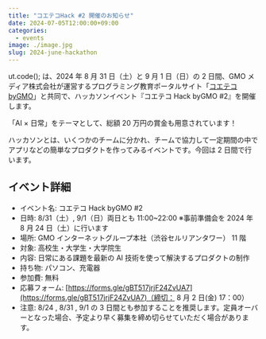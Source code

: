 ```yaml
---
title: "コエテコHack #2 開催のお知らせ"
date: 2024-07-05T12:00:00+09:00
categories:
  - events
image: ./image.jpg
slug: 2024-june-hackathon
---
```


ut.code(); は、2024 年 8 月 31 日（土）と 9 月 1 日（日）の 2 日間、GMO メディア株式会社が運営するプログラミング教育ポータルサイト「[コエテコ byGMO](https://coeteco.jp/)」と共同で、ハッカソンイベント『コエテコ Hack byGMO #2』を開催します。

「AI × 日常」をテーマとして、総額 20 万円の賞金も用意されています！

ハッカソンとは、いくつかのチームに分かれ、チームで協力して一定期間の中でアプリなどの簡単なプロダクトを作ってみるイベントです。今回は 2 日間で行います。

## イベント詳細

- イベント名: コエテコ Hack byGMO #2
- 日時: 8/31（土）, 9/1（日）両日とも 11:00~22:00 ※事前準備会を 2024 年 8 月 24 日（土）に行います
- 場所: GMO インターネットグループ本社（渋谷セルリアンタワー） 11 階
- 対象: 高校生・大学生・大学院生
- 内容: 日常にある課題を最新の AI 技術を使って解決するプロダクトの制作
- 持ち物: パソコン、充電器
- 参加費: 無料
- 応募フォーム: [https://forms.gle/gBT517jrjF24ZvUA7](https://forms.gle/gBT517jrjF24ZvUA7)（締切： 8 月 2 日(金) 17：00）
- 注意: 8/24 , 8/31 , 9/1 の 3 日間とも参加することを推奨します。定員オーバーとなった場合、予定より早く募集を締め切らせていただく場合があります。
